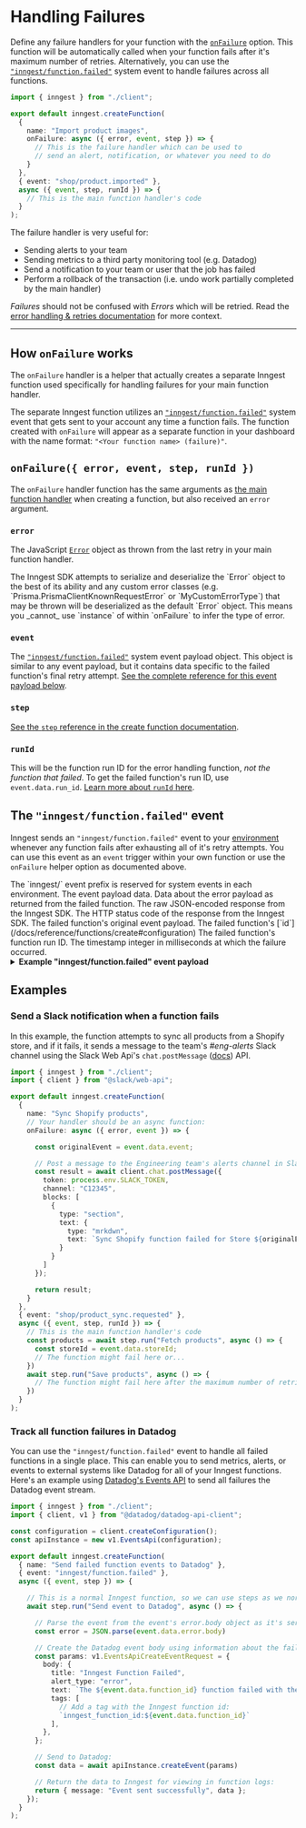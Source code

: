 # Handling Failures

Define any failure handlers for your function with the [`onFailure`](/docs/reference/functions/create#configuration) option. This function will be automatically called when your function fails after it's maximum number of retries. Alternatively, you can use the [`"inngest/function.failed"`](#the-inngest-function-failed-event) system event to handle failures across all functions.

```ts
import { inngest } from "./client";

export default inngest.createFunction(
  {
    name: "Import product images",
    onFailure: async ({ error, event, step }) => {
      // This is the failure handler which can be used to
      // send an alert, notification, or whatever you need to do
    }
  },
  { event: "shop/product.imported" },
  async ({ event, step, runId }) => {
    // This is the main function handler's code
  }
);
```

The failure handler is very useful for:

* Sending alerts to your team
* Sending metrics to a third party monitoring tool (e.g. Datadog)
* Send a notification to your team or user that the job has failed
* Perform a rollback of the transaction (i.e. undo work partially completed by the main handler)

_Failures_ should not be confused with _Errors_ which will be retried. Read the [error handling & retries documentation](/docs/functions/retries) for more context.

---

## How `onFailure` works

The `onFailure` handler is a helper that actually creates a separate Inngest function used specifically for handling failures for your main function handler.

The separate Inngest function utilizes an [`"inngest/function.failed"`](#the-inngest-function-failed-event) system event that gets sent to your account any time a function fails. The function created with `onFailure` will appear as a separate function in your dashboard with the name format: `"<Your function name> (failure)"`.

## `onFailure({ error, event, step, runId })`

The `onFailure` handler function has the same arguments as [the main function handler](/docs/reference/functions/create#handler) when creating a function, but also received an `error` argument.

### `error`

The JavaScript [`Error`](https://developer.mozilla.org/en-US/docs/Web/JavaScript/Reference/Global_Objects/Error/Error) object as thrown from the last retry in your main function handler.

<Callout variant="warning">
The Inngest SDK attempts to serialize and deserialize the `Error` object to the best of its ability and any custom error classes (e.g. `Prisma.PrismaClientKnownRequestError` or `MyCustomErrorType`) that may be thrown will be deserialized as the default `Error` object. This means you _cannot_ use `instance` of within `onFailure` to infer the type of error.
</Callout>

### `event`

The [`"inngest/function.failed"`](#the-inngest-function-failed-event) system event payload object. This object is similar to any event payload, but it contains data specific to the failed function's final retry attempt. [See the complete reference for this event payload below](#the-inngest-function-failed-event).

### `step`

[See the `step` reference in the create function documentation](/docs/reference/functions/create#step).

### `runId`

This will be the function run ID for the error handling function, _not the function that failed_. To get the failed function's run ID, use `event.data.run_id`. [Learn more about `runId` here](/docs/reference/functions/create#run-id).


## The `"inngest/function.failed"` event

Inngest sends an `"inngest/function.failed"` event to your [environment](/docs/platform/environments) whenever any function fails after exhausting all of it's retry attempts. You can use this event as an `event` trigger within your own function or use the `onFailure` helper option as documented above.

<Properties>
  <Property name="name" type={`string: "inngest/function.failed"`} attribute>
    The `inngest/` event prefix is reserved for system events in each environment.
  </Property>
  <Property name="data" type="object" attribute>
    The event payload data.
    <Properties nested>
      <Property name="error" type="object" attribute>
        Data about the error payload as returned from the failed function.
        <Properties nested collapse>
          <Property name="body" type="string" attribute>
            The raw JSON-encoded response from the Inngest SDK.
          </Property>
          <Property name="status" type="integer" attribute>
            The HTTP status code of the response from the Inngest SDK.
          </Property>
        </Properties>
      </Property>
      <Property name="event" type="string" attribute>
        The failed function's original event payload.
      </Property>
      <Property name="function_id" type="string" attribute>
        The failed function's [`id`](/docs/reference/functions/create#configuration)
      </Property>
      <Property name="run_id" type="string" attribute>
        The failed function's function run ID.
      </Property>
    </Properties>
  </Property>
  <Property name="ts" type="number" attribute>
    The timestamp integer in milliseconds at which the failure occurred.
  </Property>
</Properties>


<details>
  <summary><strong>Example "inngest/function.failed" event payload</strong></summary>

  ```json
  {
    "name": "inngest/function.failed",
    "data": {
      "error": {
        "body": "{\"name\":\"Error\",\"message\":\"Something failed\",\"stack\":\"Error: Something failed\\n    at /Users/danfarrelly/dev/inngest-google-cloud-functions/index.js:39:15\\n    at /Users/danfarrelly/dev/inngest-google-cloud-functions/node_modules/inngest/components/InngestStepTools.js:219:20\\n    at fn (/Users/danfarrelly/dev/inngest-google-cloud-functions/node_modules/inngest/components/InngestStepTools.js:97:113)\\n    at Promise.then.data (/Users/danfarrelly/dev/inngest-google-cloud-functions/node_modules/inngest/components/InngestFunction.js:289:32)\\n    at new Promise (<anonymous>)\\n    at InngestFunction.runFn (/Users/danfarrelly/dev/inngest-google-cloud-functions/node_modules/inngest/components/InngestFunction.js:288:34)\\n    at process.processTicksAndRejections (node:internal/process/task_queues:95:5)\\n    at async InngestCommHandler.runStep (/Users/danfarrelly/dev/inngest-google-cloud-functions/node_modules/inngest/components/InngestCommHandler.js:484:25)\\n    at async InngestCommHandler.handleAction (/Users/danfarrelly/dev/inngest-google-cloud-functions/node_modules/inngest/components/InngestCommHandler.js:349:33)\\n    at async ServerTiming.wrap (/Users/danfarrelly/dev/inngest-google-cloud-functions/node_modules/inngest/helpers/ServerTiming.js:69:21)\",\"__serialized\":true}",
        "status": 500
      },
      "event": {
        "data": { "billingPlan": "pro" },
        "id": "01H0TPSHZTVFF6SFVTR6E25MTC",
        "name": "user.signup",
        "ts": 1684523501562,
        "user": { "external_id": "6463da8211cdbbcb191dd7da" }
      },
      "function_id": "my-gcp-cloud-functions-app-hello-inngest",
      "run_id": "01H0TPSJ576QY54R6JJ8MEX6JH"
    },
    "id": "01H0TPW7KB4KCR739TG2J3FTHT",
    "ts": 1684523589227
  }
  ```
</details>

## Examples

### Send a Slack notification when a function fails

In this example, the function attempts to sync all products from a Shopify store, and if it fails, it sends a message to the team's _#eng-alerts_ Slack channel using the Slack Web Api's `chat.postMessage` ([docs](https://api.slack.com/methods/chat.postMessage)) API.

```ts
import { inngest } from "./client";
import { client } from "@slack/web-api";

export default inngest.createFunction(
  {
    name: "Sync Shopify products",
    // Your handler should be an async function:
    onFailure: async ({ error, event }) => {

      const originalEvent = event.data.event;

      // Post a message to the Engineering team's alerts channel in Slack:
      const result = await client.chat.postMessage({
        token: process.env.SLACK_TOKEN,
        channel: "C12345",
        blocks: [
          {
            type: "section",
            text: {
              type: "mrkdwn",
              text: `Sync Shopify function failed for Store ${originalEvent.storeId}: ${error.toString()}`
            }
          }
        ]
      });

      return result;
    }
  },
  { event: "shop/product_sync.requested" },
  async ({ event, step, runId }) => {
    // This is the main function handler's code
    const products = await step.run("Fetch products", async () => {
      const storeId = event.data.storeId;
      // The function might fail here or...
    })
    await step.run("Save products", async () => {
      // The function might fail here after the maximum number of retries
    })
  }
);
```

### Track all function failures in Datadog

You can use the `"inngest/function.failed"` event to handle all failed functions in a single place. This can enable you to send metrics, alerts, or events to external systems like Datadog for all of your Inngest functions. Here's an example using [Datadog's Events API](https://docs.datadoghq.com/api/latest/events/) to send all failures the Datadog event stream.

```ts
import { inngest } from "./client";
import { client, v1 } from "@datadog/datadog-api-client";

const configuration = client.createConfiguration();
const apiInstance = new v1.EventsApi(configuration);

export default inngest.createFunction(
  { name: "Send failed function events to Datadog" },
  { event: "inngest/function.failed" },
  async ({ event, step }) => {

    // This is a normal Inngest function, so we can use steps as we normally do:
    await step.run("Send event to Datadog", async () => {

      // Parse the event from the event's error.body object as it's serialized JSON:
      const error = JSON.parse(event.data.error.body)

      // Create the Datadog event body using information about the failed function:
      const params: v1.EventsApiCreateEventRequest = {
        body: {
          title: "Inngest Function Failed",
          alert_type: "error",
          text: `The ${event.data.function_id} function failed with the error: ${error.message}`,
          tags: [
            // Add a tag with the Inngest function id:
            `inngest_function_id:${event.data.function_id}`
          ],
        },
      };

      // Send to Datadog:
      const data = await apiInstance.createEvent(params)

      // Return the data to Inngest for viewing in function logs:
      return { message: "Event sent successfully", data };
    });
  }
);
```